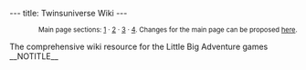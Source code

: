 ---
title: Twinsuniverse Wiki
---

<!-- This is a responsive front page design that adapts to the available width 
     of the browser by showing content in 1, 2, or 3 columns.

     This is done by dividing the main content of the page into four numbered sections.
     When the window is narrow, as on low-res displays, the content is displayed in a
     single column in order: 1, 2, 3, 4

     When the window is medium, as on medium-res displays, there are two columns.
     Section 1 and 2 are on top with 1 on the left and 2 on the right. 
     Sections 3 and 4 are on the bottom with 4 at the left and 3 at the right.

     When the window is wide, as on high-res displays, there are three columns.
     Sections 1 and 4 take up the left column, with section 1 on top.
     Section 2 takes up the middle column.
     Section 3 takes up the right column.

     Or, visually...
       Narrow        Medium         Wide
        |1|          |1| |2|        |1| | | | |
        |2|          |4| |3|        | | |2| |3|
        |3|                         |4| | | | |
        |4|
-->
<div id="mf-home" class="fpmain">

<div class="fpsection1"><!-- BEGIN SECTION 1 -->
{{:{{SITENAME}}/Section 1}}
</div><!--END SECTION 1-->

<div class="fpmidsections"><!--BEGIN LAYOUT WRAPPER FOR SECTIONS 2 and 3-->

<div class="fpsection2"><!-- BEGIN SECTION 2 -->
{{:{{SITENAME}}/Section 2}}
</div><!--END SECTION 2-->

<div class="fpsection3"><!-- BEGIN SECTION 3 -->
{{:{{SITENAME}}/Section 3}}
</div><!--END SECTION 3-->

</div><!--END LAYOUT WRAPPER FOR SECTIONS 2 and 3 -->

<div class="fpsection4"><!-- BEGIN SECTION 4 -->
{{:{{SITENAME}}/Section 4}}
</div><!--END SECTION 4-->

</div>

<div class="nomobile" style="text-align: right;"><small>Main page sections: [[/Section 1|1]] &#183; [[/Section 2|2]] &#183; [[/Section 3|3]] &#183; [[/Section 4|4]]. Changes for the main page can be proposed [[Talk:{{SITENAME}}|here]]. </small></div>

<metadesc>The comprehensive wiki resource for the Little Big Adventure games</metadesc>
__NOTITLE__
[[Category:{{SITENAME}}| ]]